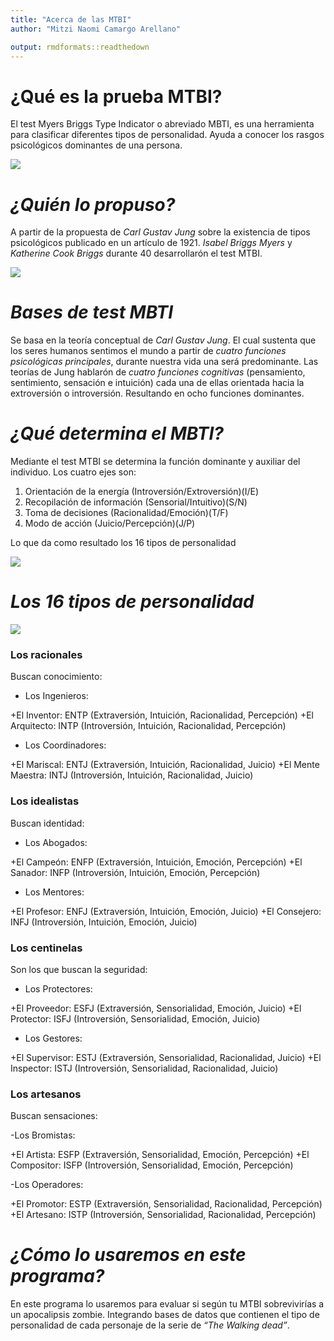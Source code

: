---
title: "Acerca de las MTBI"
author: "Mitzi Naomi Camargo Arellano"

output: rmdformats::readthedown
---

# ¿Qué es la prueba MTBI?

El test Myers Briggs Type Indicator o abreviado MBTI, es una herramienta para clasificar diferentes tipos de personalidad. Ayuda a conocer los rasgos psicológicos dominantes de una persona. 

![](https://tse3.mm.bing.net/th?id=OIP.6rKElx8RXF_ORqXjnnyW_QHaEo&pid=Api&P=0&w=287&h=180)


# *¿Quién lo propuso?*

A partir de la propuesta de *Carl Gustav Jung* sobre la existencia de tipos psicológicos publicado en un artículo de 1921. *Isabel Briggs Myers* y *Katherine Cook Briggs* durante 40 desarrollarón el test MTBI. 

![](https://os16tipos.com/wp-content/uploads/2021/01/Isabel-Briggs-Myers-e-Katharine-Cook-Briggs.jpg)

# *Bases de test MBTI*

Se basa en la teoría conceptual de *Carl Gustav Jung*. El cual sustenta que los seres humanos sentimos el mundo a partir de *cuatro funciones psicológicas principales*, durante nuestra vida una será predominante. Las teorías de Jung hablarón de *cuatro funciones cognitivas* (pensamiento, sentimiento, sensación e intuición) cada una de ellas orientada hacia la extroversión o introversión. Resultando en ocho funciones dominantes. 


# *¿Qué determina el MBTI?*

Mediante el test MTBI se determina la función dominante y auxiliar del individuo. Los cuatro ejes son: 

1. Orientación de la energía (Introversión/Extroversión)(I/E)
2. Recopilación de información (Sensorial/Intuitivo)(S/N)
3. Toma de decisiones (Racionalidad/Emoción)(T/F)
4. Modo de acción (Juicio/Percepción)(J/P)

Lo que da como resultado los 16 tipos de personalidad

![](https://tse2.mm.bing.net/th?id=OIP.g-hFx-wvb5ftMzPzBojd3AHaEh&pid=Api&P=0&w=275&h=168)

# *Los 16 tipos de personalidad*


![](https://tse4.mm.bing.net/th?id=OIP.SV9bfoKGfIChQbcIuxKWpQHaJB&pid=Api&P=0&w=300&h=300)

### Los racionales
Buscan conocimiento:

- Los Ingenieros:

 +El Inventor: ENTP (Extraversión, Intuición, Racionalidad, Percepción)
 +El Arquitecto: INTP (Introversión, Intuición, Racionalidad, Percepción)

- Los Coordinadores:

 +El Mariscal: ENTJ (Extraversión, Intuición, Racionalidad, Juicio)
 +El Mente Maestra: INTJ (Introversión, Intuición, Racionalidad, Juicio)


### Los idealistas
Buscan identidad:

- Los Abogados:

 +El Campeón: ENFP (Extraversión, Intuición, Emoción, Percepción)
 +El Sanador: INFP (Introversión, Intuición, Emoción, Percepción)

- Los Mentores:

 +El Profesor: ENFJ (Extraversión, Intuición, Emoción, Juicio)
 +El Consejero: INFJ (Introversión, Intuición, Emoción, Juicio)


### Los centinelas
Son los que buscan la seguridad:

- Los Protectores:

 +El Proveedor: ESFJ (Extraversión, Sensorialidad, Emoción, Juicio)
 +El Protector: ISFJ (Introversión, Sensorialidad, Emoción, Juicio)

- Los Gestores:

 +El Supervisor: ESTJ (Extraversión, Sensorialidad, Racionalidad, Juicio)
 +El Inspector: ISTJ (Introversión, Sensorialidad, Racionalidad, Juicio)


### Los artesanos
Buscan sensaciones:

-Los Bromistas:

 +El Artista: ESFP (Extraversión, Sensorialidad, Emoción, Percepción)
 +El Compositor: ISFP (Introversión, Sensorialidad, Emoción, Percepción)

-Los Operadores:

 +El Promotor: ESTP (Extraversión, Sensorialidad, Racionalidad, Percepción)
 +El Artesano: ISTP (Introversión, Sensorialidad, Racionalidad, Percepción)


# *¿Cómo lo usaremos en este programa?*

En este programa lo usaremos para evaluar si según tu MTBI sobrevivirías a un apocalipsis zombie. Integrando bases de datos que contienen el tipo de personalidad de cada personaje de la serie de *"The Walking dead"*.